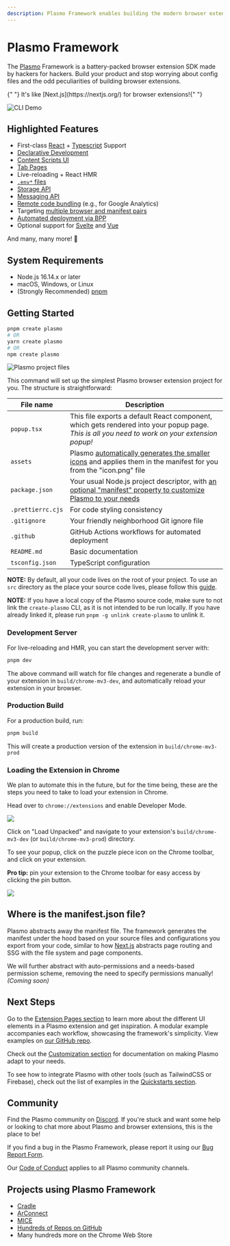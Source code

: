 ```yaml
---
description: Plasmo Framework enables building the modern browser extension a breeze. Get started in less than a minute getting your extension up and running!
---
```




# Plasmo Framework

<ShieldBanners />

The [Plasmo](https://www.plasmo.com/) Framework is a battery-packed browser extension SDK made by hackers for hackers. Build your product and stop worrying about config files and the odd peculiarities of building browser extensions.

<Callout emoji="⭐">
  {" "}
  It's like [Next.js](https://nextjs.org/) for browser extensions!{" "}
</Callout>

![CLI Demo](https://www.plasmo.com/assets/plasmo-cli-demo.gif)

## Highlighted Features

- First-class [React](https://reactjs.org/) + [Typescript](https://www.typescriptlang.org/) Support
- [Declarative Development](https://docs.plasmo.com/framework#where-is-the-manifestjson-file)
- [Content Scripts UI](https://docs.plasmo.com/csui)
- [Tab Pages](https://docs.plasmo.com/framework/tab-pages)
- Live-reloading + React HMR
- [`.env*` files](https://docs.plasmo.com/framework/env)
- [Storage API](https://docs.plasmo.com/framework/storage)
- [Messaging API](https://docs.plasmo.com/framework/messaging)
- [Remote code bundling](https://docs.plasmo.com/framework/remote-code) (e.g., for Google Analytics)
- Targeting [multiple browser and manifest pairs](https://docs.plasmo.com/framework/workflows/build#with-specific-target)
- [Automated deployment via BPP](https://docs.plasmo.com/framework/workflows/submit)
- Optional support for [Svelte](https://github.com/PlasmoHQ/with-svelte) and [Vue](https://github.com/PlasmoHQ/with-vue)

And many, many more! 🚀

## System Requirements

- Node.js 16.14.x or later
- macOS, Windows, or Linux
- (Strongly Recommended) [pnpm](https://pnpm.io/)

## Getting Started

```sh
pnpm create plasmo
# OR
yarn create plasmo
# OR
npm create plasmo
```

![Plasmo project files](@screenshots/file_structure.png)

This command will set up the simplest Plasmo browser extension project for you. The structure is straightforward:

| File name         | Description                                                                                                                                        |
| ----------------- | -------------------------------------------------------------------------------------------------------------------------------------------------- |
| `popup.tsx`       | This file exports a default React component, which gets rendered into your popup page. _This is all you need to work on your extension popup!_     |
| `assets`          | Plasmo [automatically generates the smaller icons](/framework/icon) and applies them in the manifest for you from the "icon.png" file              |
| `package.json`    | Your usual Node.js project descriptor, with [an optional "manifest" property to customize Plasmo to your needs](/framework/customization/manifest) |
| `.prettierrc.cjs` | For code styling consistency                                                                                                                       |
| `.gitignore`      | Your friendly neighborhood Git ignore file                                                                                                         |
| `.github`         | GitHub Actions workflows for automated deployment                                                                                                  |
| `README.md`       | Basic documentation                                                                                                                                |
| `tsconfig.json`   | TypeScript configuration                                                                                                                           |

<Callout emoji="📢">

**NOTE:** By default, all your code lives on the root of your project. To use an `src` directory as the place your source code lives, please follow this
[guide](/framework/customization/src).

</Callout>
<Callout emoji="📢">

**NOTE:** If you have a local copy of the Plasmo source code, make sure to not link the `create-plasmo` CLI, as it is not intended to be run locally.
If you have already linked it, please run `pnpm -g unlink create-plasmo` to unlink it.

</Callout>

### Development Server

For live-reloading and HMR, you can start the development server with:

```sh
pnpm dev
```

The above command will watch for file changes and regenerate a bundle of your extension in `build/chrome-mv3-dev`, and automatically reload your extension in your browser.

### Production Build

For a production build, run:

```sh
pnpm build
```

This will create a production version of the extension in `build/chrome-mv3-prod`

### Loading the Extension in Chrome

We plan to automate this in the future, but for the time being, these are the steps you need to take to load your extension in Chrome.

Head over to `chrome://extensions` and enable Developer Mode.

![](@screenshots/developer_mode.png)

Click on "Load Unpacked" and navigate to your extension's `build/chrome-mv3-dev` (or `build/chrome-mv3-prod`) directory.

To see your popup, click on the puzzle piece icon on the Chrome toolbar, and click on your extension.

<Callout>

**Pro tip:** pin your extension to the Chrome toolbar for easy access by clicking the pin button.

</Callout>

![](@screenshots/popup_example.png)

## Where is the manifest.json file?

Plasmo abstracts away the manifest file. The framework generates the manifest under the hood based on your source files and configurations you export from your code, similar to how [Next.js](https://nextjs.org/) abstracts page routing and SSG with the file system and page components.

We will further abstract with auto-permissions and a needs-based permission scheme, removing the need to specify permissions manually! _(Coming soon)_

## Next Steps

Go to the [Extension Pages section](/framework/ext-pages) to learn more about the different UI elements in a Plasmo extension and get inspiration. A modular example accompanies each workflow, showcasing the framework's simplicity. View examples on [our GitHub repo](https://github.com/PlasmoHQ/examples).

Check out the [Customization section](/framework/customization) for documentation on making Plasmo adapt to your needs.

To see how to integrate Plasmo with other tools (such as TailwindCSS or Firebase), check out the list of examples in the [Quickstarts section](/quickstarts).

## Community

Find the Plasmo community on [Discord](https://www.plasmo.com/s/d). If you're stuck and want some help or looking to chat more about Plasmo and browser extensions, this is the place to be!

If you find a bug in the Plasmo Framework, please report it using our [Bug Report Form](/bug).

Our [Code of Conduct](https://github.com/PlasmoHQ/plasmo/blob/main/.github/CODE_OF_CONDUCT.md) applies to all Plasmo community channels.

## Projects using Plasmo Framework

- [Cradle](https://playcradle.com/)
- [ArConnect](https://www.plasmo.com/blog/posts/migrating-chrome-extension-to-plasmo)
- [MICE](https://github.com/PlasmoHQ/mice)
- [Hundreds of Repos on GitHub](https://github.com/PlasmoHQ/plasmo/network/dependents)
- Many hundreds more on the Chrome Web Store
